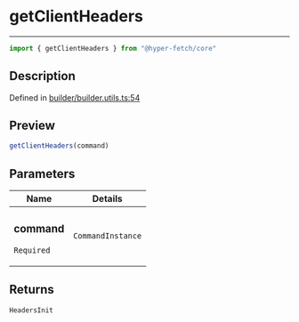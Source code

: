 

# getClientHeaders

<div class="api-docs__separator" data-reactroot="">

---

</div><div class="api-docs__import" data-reactroot="">

```ts
import { getClientHeaders } from "@hyper-fetch/core"
```

</div><div class="api-docs__section">

## Description

</div><div class="api-docs__description"><span class="api-docs__do-not-parse">



</span></div><p class="api-docs__definition">

Defined in [builder/builder.utils.ts:54](https://github.com/BetterTyped/hyper-fetch/blob/aff5c35a/packages/core/src/builder/builder.utils.ts#L54)

</p><div class="api-docs__section">

## Preview

</div><div class="api-docs__preview fn">

```ts
getClientHeaders(command)
```

</div><div class="api-docs__section">

## Parameters

</div><div class="api-docs__parameters"><table><thead><tr><th>Name</th><th>Details</th></tr></thead><tbody><tr param-data="command"><td class="api-docs__param-name required">

### command 

`Required`

</td><td class="api-docs__param-type">

`CommandInstance`

</td></tr></tbody></table></div><div class="api-docs__section">

## Returns

</div><div class="api-docs__returns">

```ts
HeadersInit
```

</div>